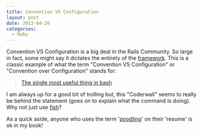 ```yaml
---
title: Convention VS Configuration
layout: post
date: 2013-04-20
categories:
  - Ruby
---
```


Convention VS Configuration is a big deal in the Rails Community. So large in fact,
some might say it dictates the entirety of the [framework][1].
This is a classic example of what the term "Convention VS Configuration" or
"Convention over Configuration" stands for:

>[The single most useful thing in bash][2]

I am always up for a good bit of trolling but, this "Coderwall" seems to really
be behind the statement (goes on to explain what the command is doing). Why not
just use [fish][3]?

As a quick aside, anyone who uses the term '[poodling][4]' on their 'resume' is ok
in my book!

[1]: https://en.wikipedia.org/wiki/Ruby_on_Rails
[2]: https://coderwall.com/p/oqtj8w
[3]: http://ridiculousfish.com/shell/
[4]: http://www.linkedin.com/in/juderobinson
